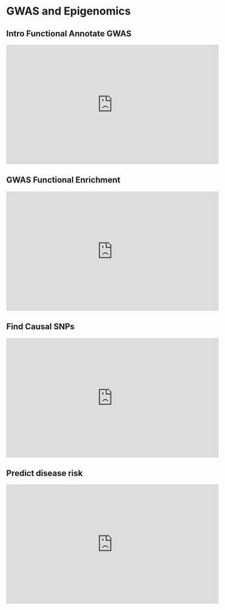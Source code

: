 # GWAS and Epigenomics {#gwas2}

## Intro Functional Annotate GWAS

<iframe width="560" height="315" src="https://www.youtube.com/embed/NsrArJDvouE" frameborder="0" allow="accelerometer; autoplay; clipboard-write; encrypted-media; gyroscope; picture-in-picture" allowfullscreen></iframe>

## GWAS Functional Enrichment

<iframe width="560" height="315" src="https://www.youtube.com/embed/5Ru18f3LR34" frameborder="0" allow="accelerometer; autoplay; clipboard-write; encrypted-media; gyroscope; picture-in-picture" allowfullscreen></iframe>

## Find Causal SNPs

<iframe width="560" height="315" src="https://www.youtube.com/embed/71FGTUdmPM8" frameborder="0" allow="accelerometer; autoplay; clipboard-write; encrypted-media; gyroscope; picture-in-picture" allowfullscreen></iframe>

## Predict disease risk

<iframe width="560" height="315" src="https://www.youtube.com/embed/a4Uu8mOyZU8" frameborder="0" allow="accelerometer; autoplay; clipboard-write; encrypted-media; gyroscope; picture-in-picture" allowfullscreen></iframe>